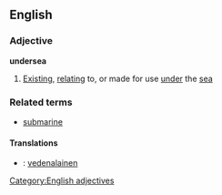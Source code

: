 ==English==
===Adjective===
'''undersea'''
#[[Existing]], [[relating]] to, or made for use [[under]] the [[sea]]
===Related terms===
*[[submarine]]
====Translations====
*{{fi}}: [[vedenalainen]]
[[Category:English adjectives]]